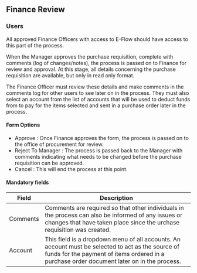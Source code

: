 ## Finance Review

### Users

All approved Finance Officers with access to E-Flow should have access to this part of the process.

When the Manager approves the purchase requisition, complete with comments (log of changes/notes), the process is passed on to Finance for review and approval.
At this stage, all details concerning the purchase requisition are available, but only in read only format.

The Finance Officer must review these details and make comments in the comments log for other users to see later on in the process.
They must also select an account from the list of accounts that will be used to deduct funds from to pay for the items selected and sent in a purchase order later in the process.

#### Form Options

- Approve : Once Finance approves the form, the process is passed on to the office of procurement for review.
- Reject To Manager : The process is passed back to the Manager with comments indicating what needs to be changed before the purchase requisition can be approved.
- Cancel : This will end the process at this point.

#### Mandatory fields

| Field    | Description                                                                                                                                                                                     |
| -------- | ----------------------------------------------------------------------------------------------------------------------------------------------------------------------------------------------- |
| Comments | Comments are required so that other individuals in the process can also be informed of any issues or changes that have taken place since the urchase requisition was created.                   |
| Account  | This field is a dropdown menu of all accounts. An account must be selected to act as the source of funds for the payment of items ordered in a purchase order document later on in the process. |
